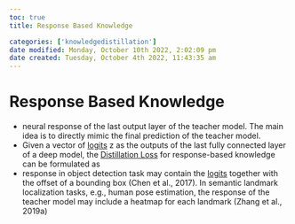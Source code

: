 ```yaml
---
toc: true
title: Response Based Knowledge

categories: ['knowledgedistillation']
date modified: Monday, October 10th 2022, 2:02:09 pm
date created: Tuesday, October 4th 2022, 11:43:35 am
---
```


# Response Based Knowledge
- neural response of the last output layer of the teacher model. The main idea is to directly mimic the final prediction of the teacher model.
- Given a vector of [logits](Logits.qmd) z as the outputs of the last fully connected layer of a deep model, the [Distillation Loss](Distillation%20Loss.qmd) for response-based knowledge can be formulated as
- response in object detection task may contain the [logits](Logits.qmd) together with the offset of a bounding box (Chen et al., 2017). In semantic landmark localization tasks, e.g., human pose estimation, the response of the teacher model may include a heatmap for each landmark (Zhang et al., 2019a)



